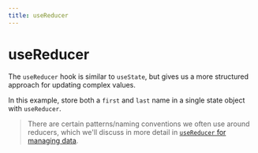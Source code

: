 ```yaml
---
title: useReducer
---
```



# useReducer

The `useReducer` hook is similar to `useState`, but gives us a more structured approach for updating complex values.

In this example, store both a `first` and `last` name in a single state object with `useReducer`.

> There are certain patterns/naming conventions we often use around reducers, which we'll discuss in more detail in [`useReducer` for managing data](/app/data_management/usereducer).

<Example code={useReducer} />
